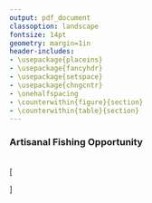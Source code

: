 ```yaml
---
output: pdf_document
classoption: landscape
fontsize: 14pt
geometry: margin=1in
header-includes:
- \usepackage{placeins}
- \usepackage{fancyhdr}
- \usepackage{setspace}
- \usepackage{chngcntr}
- \onehalfspacing
- \counterwithin{figure}{section}
- \counterwithin{table}{section}
---
```


\pagenumbering{gobble}


### Artisanal Fishing Opportunity

<br>
\[
\begin{aligned}
& x_{ao} \text{   is the status of the artisinal fishing goal}\\
\\
& x_{ao} = (1 - D_u) * S_{ao}\\
& D_u = (1 - PPPpcGDP) * (1 - O_{ao})\\
\\
& D_u \text{  is the unmet demand}\\
& S_{ao} \text{   sustainability weighting; 1 if no data or perfectly sustainable}\\
& O_{ao} \text{   is the access to artisinal-scal fishing, defined by Mora et al. (2009)}\\
& PPPpcGDP \text{   is ln-transformed rescaled purchasing power parity adjusted per capita GDP}
\end{aligned}
\]
<br>